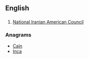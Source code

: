 ==English==

==={{initialism-old|en}}===
{{en-initialism}}

# [[w:National Iranian American Council|National Iranian American Council]]

===Anagrams===
* [[Cain#English|Cain]]
* [[Inca#English|Inca]]